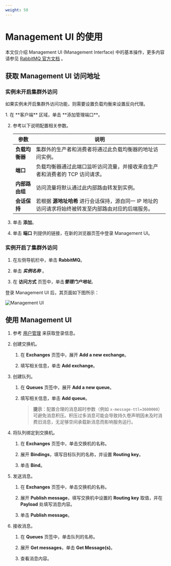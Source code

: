 ```yaml
---
weight: 50
---
```


# Management UI 的使用

本文仅介绍 Management UI (Management Interface) 中的基本操作，更多内容请参见 [RabbitMQ 官方文档](https://www.rabbitmq.com/docs/management) 。

## 获取 Management UI 访问地址

### 实例未开启集群外访问

如果实例未开启集群外访问功能，则需要设置负载均衡来设置反向代理。

<Tabs>
<Tab label="Web Console">
1. 在 **客户端** 区域，单击 **添加管理端口**。

2. 参考以下说明配置相关参数。

    | 参数       | 说明                                                         |
    | ---------- | ------------------------------------------------------------ |
    | **负载均衡器** | 集群外的生产者和消费者将通过此负载均衡器的地址访问实例。|
    | **端口** | 负载均衡器通过此端口监听访问流量，并接收来自生产者和消费者的 TCP 访问请求。|
    | **内部路由组** | 访问流量将默认通过此内部路由转发到实例。|
    | **会话保持**   | 若根据 **源地址哈希** 进行会话保持，源自同一 IP 地址的访问请求将始终被转发至内部路由对应的后端服务。 |

3. 单击 **添加**。

4. 单击 **端口** 列提供的链接，在新的浏览器页签中登录 Management UI。
</Tab>
</Tabs>

### 实例开启了集群外访问

<Tabs>
<Tab label="Web Console">

1. 在左侧导航栏中，单击 **RabbitMQ**。

2. 单击 ***实例名称*** 。

3. 在 **访问方式** 页签中，单击***管理门户地址***。

</Tab>
</Tabs>

登录 Management UI 后，其页面如下图所示：

![Management UI](../../assets/rabbitmq-console-1.png)


## 使用 Management UI

1. 参考 [用户管理](/appservice/rabbitmq/functions/20-user) 来获取登录信息。

2. 创建交换机。

    1. 在 **Exchanges** 页签中，展开 **Add a new exchange**。

    2. 填写相关信息，单击 **Add exchange**。

3. 创建队列。

    1. 在 **Queues** 页签中，展开 **Add a new queue**。

    2. 填写相关信息，单击 **Add queue**。

        > **提示**：配置合理的消息超时参数（例如 `x-message-ttl=3600000`）可避免消息积压。积压过多消息可能会导致持久卷声明因未及时消费旧消息，无足够空间承载新消息而影响服务运行。

4. 将队列绑定到交换机。

    1. 在 **Exchanges** 页签中，单击交换机的名称。

    2. 展开 **Bindings**，填写目标队列的名称，并设置 **Routing key**。

    3. 单击 **Bind**。

5. 发送消息。

    1. 在 **Exchanges** 页签中，单击交换机的名称。

    2. 展开 **Publish message**，填写交换机中设置的 **Routing key** 取值，并在 **Payload** 处填写消息内容。

    3. 单击 **Publish message**。

6. 接收消息。

    1. 在 **Queues** 页签中，单击队列的名称。

    2. 展开 **Get messages**，单击 **Get Message(s)**。

    3. 查看消息内容。

